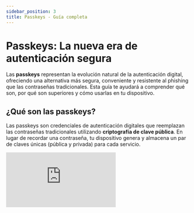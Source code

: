 ```yaml
---
sidebar_position: 3
title: Passkeys - Guía completa
---
```



# Passkeys: La nueva era de autenticación segura

Las **passkeys** representan la evolución natural de la autenticación digital, ofreciendo una alternativa más segura, conveniente y resistente al phishing que las contraseñas tradicionales. Esta guía te ayudará a comprender qué son, por qué son superiores y cómo usarlas en tu dispositivo.

## ¿Qué son las passkeys?

Las passkeys son credenciales de autenticación digitales que reemplazan las contraseñas tradicionales utilizando **criptografía de clave pública**. En lugar de recordar una contraseña, tu dispositivo genera y almacena un par de claves únicas (pública y privada) para cada servicio.

<div style={{position: 'relative', paddingBottom: '56.25%', height: 0, overflow: 'hidden', maxWidth: '800px', width: '100%', background: '#000', borderRadius: '10px'}}>
  <iframe
    src="https://www.youtube.com/embed/2xdV-xut7EQ"
    frameBorder="0"
    allow="accelerometer; autoplay; clipboard-write; encrypted-media; gyroscope; picture-in-picture; web-share"
    allowFullScreen
    style={{position: 'absolute', top: 0, left: 0, width: '100%', height: '100%'}}
  />
</div>

### Características principales:

- **Únicas para cada sitio**: Cada passkey está vinculada específicamente a un dominio
- **Imposibles de reutilizar**: No pueden ser utilizadas en sitios diferentes
- **Resistentes al phishing**: Solo funcionan en el sitio legítimo para el que fueron creadas
- **Sincronizadas en la nube**: Se sincronizan automáticamente entre tus dispositivos

## ¿Por qué son más seguras que las contraseñas?

### Ventajas de seguridad

| Aspecto | Contraseñas tradicionales | Passkeys |
|---------|---------------------------|----------|
| **Vulnerabilidad a filtraciones** | ✗ Pueden ser robadas de servidores | ✅ Solo la clave pública está en el servidor |
| **Resistencia al phishing** | ✗ Susceptibles a sitios falsos | ✅ Solo funcionan en el dominio correcto |
| **Reutilización** | ✗ Los usuarios reutilizan contraseñas | ✅ Únicas para cada sitio automáticamente |
| **Complejidad** | ✗ Difíciles de recordar si son seguras | ✅ Sin necesidad de memorizar nada |
| **Ataques de fuerza bruta** | ✗ Vulnerables si son débiles | ✅ Inmunes por diseño criptográfico |

### Ventajas de experiencia de usuario

- **Sin contraseñas que recordar**: Tu dispositivo maneja todo automáticamente
- **Inicio de sesión más rápido**: Un toque, huella dactilar o reconocimiento facial
- **Sin restablecimientos de contraseña**: Eliminan la necesidad de "¿Olvidaste tu contraseña?"
- **Funciona sin conexión**: La autenticación local no requiere internet

## Cómo configurar passkeys por sistema operativo

:::warning[Importante]
Para usar passkeys necesitas tener configurado un método de autenticación local en tu dispositivo (Face ID, Touch ID, Windows Hello, PIN, etc.). Sin esto, las passkeys no funcionarán.
:::

<Tabs>
<TabItem value="macos" label="macOS" default>

#### Requisitos:
- macOS Ventura (13.0) o posterior
- Safari 16+ o Chrome 108+

#### Configuración:
1. **Habilitar passkeys en Safari**:
   - Ve a `Safari > Preferencias > Contraseñas`
   - Asegúrate de que "Autocompletar contraseñas" esté habilitado
   - La opción de passkeys aparecerá automáticamente

2. **Verificar iCloud Keychain**:
   - Ve a `Configuración del Sistema > [Tu nombre] > iCloud`
   - Asegúrate de que "Contraseñas y Llavero" esté activado

#### Uso:
- Al crear una cuenta, selecciona "Usar passkey" cuando aparezca la opción
- Para iniciar sesión, haz clic en el campo de usuario y selecciona la passkey
- Confirma con Touch ID, Face ID o tu contraseña de macOS

</TabItem>
<TabItem value="ios" label="iOS/iPadOS">

#### Requisitos:
- iOS 16+ / iPadOS 16+
- Safari o aplicaciones compatibles

#### Configuración:
1. **Configurar Face ID/Touch ID**:
   - Ve a `Configuración > Face ID y código` (o Touch ID)
   - Asegúrate de que esté configurado y funcionando

2. **Habilitar autocompletar**:
   - Ve a `Configuración > Contraseñas > Opciones de autocompletar`
   - Activa "Usar contraseñas y passkeys"

#### Uso:
- Las passkeys se crean automáticamente cuando el sitio las soporta
- Para iniciar sesión, toca el campo de usuario y selecciona la passkey
- Autentica con Face ID, Touch ID o tu código de acceso

</TabItem>
<TabItem value="android" label="Android">

#### Requisitos:
- Android 9+ con Google Play Services actualizado
- Chrome 108+ o aplicaciones compatibles

#### Configuración:
1. **Configurar bloqueo de pantalla**:
   - Ve a `Configuración > Seguridad > Bloqueo de pantalla`
   - Configura PIN, patrón, contraseña o biometría

2. **Habilitar Google Password Manager**:
   - Ve a `Configuración > Google > Autocompletar con Google`
   - Activa "Autocompletar con Google"

#### Uso:
- Al crear cuentas, acepta crear una passkey cuando se te solicite
- Para iniciar sesión, toca "Usar passkey" y autentica con tu método preferido
- Las passkeys se sincronizan con tu cuenta de Google

</TabItem>
<TabItem value="windows" label="Windows">

#### Requisitos:
- Windows 10 (versión 1903) o Windows 11
- Chrome 108+, Edge 108+ o Firefox 122+

#### Configuración:
1. **Configurar Windows Hello**:
   - Ve a `Configuración > Cuentas > Opciones de inicio de sesión`
   - Configura PIN, huella dactilar o reconocimiento facial

2. **Para Chrome**: Las passkeys se almacenan en Google Password Manager
3. **Para Edge**: Se integran con Windows Hello directamente

#### Uso:
- Acepta crear passkeys cuando los sitios las ofrezcan
- Para iniciar sesión, selecciona la passkey y autentica con Windows Hello
- Las passkeys pueden sincronizarse según el navegador usado

</TabItem>
</Tabs>

## Cómo usar passkeys en la práctica

### Creando tu primera passkey

1. **Visita un sitio compatible** (como Google, GitHub, Microsoft)
2. **Inicia el proceso de registro** o ve a configuración de seguridad
3. **Busca la opción "Crear passkey"** o "Agregar método de autenticación"
4. **Sigue las instrucciones** de tu dispositivo para completar la configuración
5. **¡Listo!** Tu passkey está creada y lista para usar

### Iniciando sesión con passkeys

1. **Ve al sitio web** o aplicación
2. **Ingresa tu nombre de usuario** (si es requerido)
3. **Selecciona "Usar passkey"** cuando aparezca la opción
4. **Autentica** con tu método biométrico o PIN
5. **Accede inmediatamente** sin contraseña

### Sincronización entre dispositivos

Las passkeys se sincronizan automáticamente:
- **Apple**: A través de iCloud Keychain en todos tus dispositivos Apple
- **Google**: Con tu cuenta de Google en dispositivos Android y Chrome
- **Microsoft**: Con tu cuenta Microsoft en Windows y Edge

---

## Passkeys en Soyio: Inscripción y autenticación

En Soyio, las passkeys forman parte integral de nuestro ecosistema de verificación de identidad y gestión de consentimientos. Su implementación sigue un flujo específico que garantiza tanto la seguridad como la facilidad de uso.

### Proceso de inscripción del dispositivo

Cuando utilizas Soyio por primera vez, el proceso de inscripción de tu dispositivo ocurre durante el **módulo de Disclosure** (revelación de datos y consentimiento):

1. **Verificación de identidad**: Primero completarás el proceso de verificación de identidad subiendo tu documento y tomando una selfie
2. **Registro de consentimiento**: Otorgarás tu consentimiento para el uso de tus datos según las finalidades especificadas
3. **Creación de identidad verificada**: El sistema creará una identidad verificada vinculada a tu información real
4. **Registro de passkey**: Durante este proceso, tendrás la opción de registrar una passkey en tu dispositivo usando Face ID, Touch ID, Windows Hello o PIN según tu sistema operativo

### Uso de passkeys en los módulos de Soyio

Una vez que tienes tu dispositivo inscrito con una passkey, podrás utilizarla en diferentes contextos:

#### Módulo de Autenticación (AuthRequest)
- **Propósito**: Autenticarte de forma segura para acceder a operaciones críticas o datos sensibles
- **Proceso**: Simplemente usa tu passkey registrada para confirmar tu identidad sin necesidad de contraseñas
- **Alternativa**: Si no tienes passkey registrada o no está disponible, puedes usar autenticación facial

#### Módulo de Firma de Documentos (Signature)
- **Propósito**: Firmar documentos digitales de manera legal y segura
- **Proceso**: Previsualiza el documento y confirma tu firma usando tu passkey
- **Seguridad**: La passkey garantiza que solo tú puedes firmar documentos en tu nombre

#### Módulo de Consentimiento (Consent)
- **Propósito**: Gestionar tus consentimientos para el uso de datos de manera granular
- **Proceso**: Usa tu passkey para confirmar cambios en tus preferencias de privacidad

### Ventajas de las passkeys en Soyio

<details>
<summary>Para usuarios</summary>

- **Un solo registro**: Verificas tu identidad una vez y puedes usar todos los módulos
- **Experiencia fluida**: Sin necesidad de recordar contraseñas para cada interacción
- **Máxima seguridad**: Tu biometría protege todas las operaciones críticas
- **Control total**: Mantienes el control sobre tus datos y consentimientos

</details>

<details>
<summary>Para empresas</summary>

- **Reducción de fraude**: Las passkeys son imposibles de falsificar o robar
- **Cumplimiento normativo**: Garantiza autenticación fuerte según regulaciones de protección de datos
- **Mejor experiencia de usuario**: Usuarios más satisfechos y menos abandono en procesos críticos
- **Evidencia vinculante**: Cada acción queda registrada con evidencia criptográfica

</details>

### Casos de uso comunes

1. **Onboarding de clientes**: Un nuevo usuario verifica su identidad, registra su passkey y puede acceder a todos los servicios sin fricciones adicionales

2. **Firma de contratos**: Un cliente existente puede firmar documentos importantes usando su passkey en segundos, sin necesidad de imprimir o escanear documentos

3. **Gestión de privacidad**: Los usuarios pueden actualizar sus preferencias de consentimiento de forma segura usando su passkey

4. **Acceso a datos sensibles**: Para operaciones que requieren verificación adicional, la passkey proporciona autenticación fuerte inmediata

---

## Solución de problemas comunes

### La opción de passkey no aparece

**Posibles causas:**
- El sitio no soporta passkeys aún
- Tu navegador no está actualizado
- No tienes configurado un método de autenticación local

**Soluciones:**
- Verifica que el sitio soporte passkeys
- Actualiza tu navegador a la última versión
- Configura Face ID, Touch ID, Windows Hello o PIN según tu dispositivo

### No puedo iniciar sesión con mi passkey

1. **Verifica tu autenticación local**: Asegúrate de que Face ID/Touch ID/PIN funcionen
2. **Revisa la sincronización**: Confirma que iCloud Keychain o Google Sync estén activos
3. **Intenta desde otro dispositivo**: Si tienes la passkey sincronizada
4. **Usa un método de respaldo**: Muchos sitios ofrecen códigos de recuperación

### Perdí el acceso a mis passkeys

**Pasos de recuperación:**
1. **Usa dispositivos sincronizados**: Si tienes otros dispositivos con la misma cuenta
2. **Códigos de recuperación**: Usa los códigos que guardaste al crear la cuenta
3. **Método de respaldo**: Utiliza email o SMS si los configuraste
4. **Contacta soporte**: Como último recurso, contacta al soporte del servicio

### ¿Puedo usar passkeys sin internet?

**Sí**, las passkeys funcionan offline para:
- **Autenticación local**: En aplicaciones que lo soporten
- **Verificación**: El proceso criptográfico no requiere conexión

**No** para:
- **Crear nuevas passkeys**: Requiere comunicación con el servidor
- **Sincronización**: Necesita internet para sincronizar entre dispositivos

## Mejores prácticas

### Recomendaciones

1. **Configura métodos de respaldo**: Siempre ten una forma alternativa de acceder a tus cuentas
2. **Mantén dispositivos actualizados**: Las actualizaciones mejoran la seguridad y compatibilidad
3. **Guarda códigos de recuperación**: Almacénalos en un lugar seguro y accesible
4. **Verifica la sincronización**: Asegúrate de que tus passkeys estén disponibles en múltiples dispositivos
5. **Transición gradual**: Migra a passkeys gradualmente, manteniendo métodos alternativos inicialmente

### Precauciones

- **No dependas de un solo dispositivo**: Si pierdes tu único dispositivo con passkeys, podrías perder acceso
- **Verifica compatibilidad**: No todos los sitios soportan passkeys aún
- **Mantén respaldos**: Códigos de recuperación y métodos alternativos son esenciales

## El futuro de la autenticación

Las passkeys representan un cambio fundamental hacia un internet más seguro y fácil de usar. En Soyio, estamos liderando esta transformación al integrar passkeys en un ecosistema completo de gestión de identidad y consentimientos, creando una experiencia digital que es tanto más segura como más conveniente.

:::tip[🚀 ¡Comienza hoy!]
**¿Estás listo para dar el salto a las passkeys con Soyio?** Comienza verificando tu identidad y registrando tu dispositivo para experimentar la autenticación del futuro.
:::

